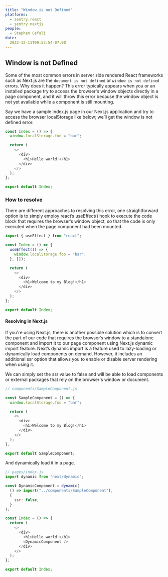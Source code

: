 ```yaml
---
title: "Window is not Defined"
platforms:
  - sentry.react
  - sentry.nextjs
people:
  - Stephen Cefali
date:
  2023-12-11T09:53:54-07:00
---
```



## Window is not Defined

Some of the most common errors in server side rendered React frameworks such as Next.js are the `document is not defined` or `window is not defined` errors. Why does it happen? This error typically appears when you or an installed package try to access the browser's window objects directly in a page component, and it will throw this error because the window object is not yet available while a component is still mounting.

Say we have a sample index.js page in our Next.js application and try to access the browser localStorage like below; we’ll get the window is not defined error.

```javascript
const Index = () => {
  window.localStorage.foo = "bar";

  return (
    <>
      <div>
        <h1>Hello world!</h1>
      </div>
    </>
  );
};

export default Index;
```

### How to resolve

There are different approaches to resolving this error, one straightforward option is to simply employ react’s useEffect() hook to execute the code block that requires the browser’s window object, so that the code is only executed when the page component had been mounted.

```javascript
import { useEffect } from "react";

const Index = () => {
  useEffect(() => {
    window.localStorage.foo = "bar";
  }, []);

  return (
    <>
      <div>
        <h1>Welcome to my Blog!</h1>
      </div>
    </>
  );
};

export default Index;
```


#### Resolving in Next.js


If you're using Next.js, there is another possible solution which is to convert the part of our code that requires the browser’s window to a standalone component and import it to our page component using Next.js dynamic import feature. Next’s dynamic import is a feature used to lazy-loading or dynamically load components on demand. However, it includes an additional ssr option that allows you to enable or disable server rendering when using it. 

We can simply set the ssr value to false and will be able to load components or external packages that rely on the browser's window or document.

```javascript
// components/SampleComponent.js

const SampleComponent = () => {
  window.localStorage.foo = "bar";

  return (
    <>
      <div>
        <h1>Welcome to my Blog!</h1>
      </div>
    </>
  );
};

export default SampleComponent;
```

And dynamically load it in a page.

```javascript
// pages/index.js
import dynamic from "next/dynamic";

const DynamicComponent = dynamic(
  () => import("../components/SampleComponent"),
  {
    ssr: false,
  }
);

const Index = () => {
  return (
    <>
      <div>
        <h1>Hello world!</h1>
        <DynamicComponent />
      </div>
    </>
  );
};

export default Index;
```

